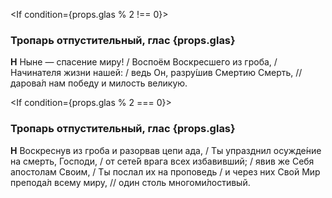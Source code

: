 
<If condition={props.glas % 2 !== 0}>
  ### Тропарь отпустительный, глас {props.glas}

  **Н** Ныне — спасение миру! / Воспоём Воскресшего из гроба, / Начинателя жизни нашей: / ведь Он, разру́шив Смертию Смерть, // дарова́л нам победу и милость великую.
</If>

<If condition={props.glas % 2 === 0}>
  ### Тропарь отпустительный, глас {props.glas}

  **Н** Воскреснув из гроба и разорвав цепи ада, / Ты упразднил осужде́ние на смерть, Господи, / от сете́й врага всех избавивший; / явив же Себя апостолам Своим, / Ты послал их на проповедь / и через них Свой Мир препода́л всему миру, // один столь многоми́лостивый.
</If>
